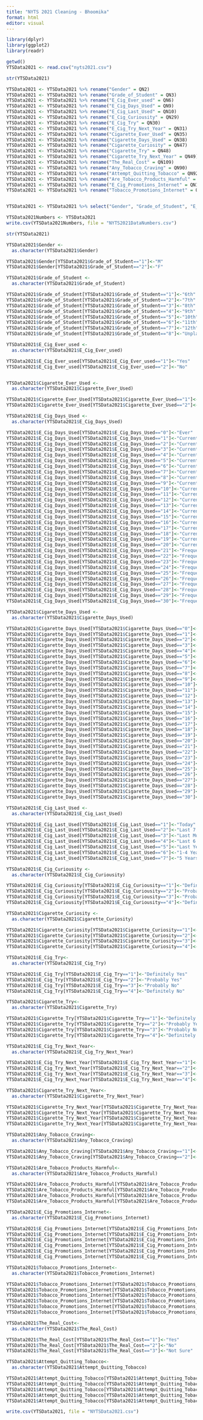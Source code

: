```yaml
---
title: "NYTS 2021 Cleaning - Bhoomika"
format: html
editor: visual
---
```


```r
library(dplyr)
library(ggplot2)
library(readr)
```

```r
getwd()
YTSData2021 <- read.csv("nyts2021.csv")
```

```r
str(YTSData2021) 
```

```r
YTSData2021 <- YTSData2021 %>% rename("Gender" = QN2)
YTSData2021 <- YTSData2021 %>% rename("Grade_of_Student" = QN3)
YTSData2021 <- YTSData2021 %>% rename("E_Cig_Ever_used" = QN6)
YTSData2021 <- YTSData2021 %>% rename("E_Cig_Days_Used" = QN9)
YTSData2021 <- YTSData2021 %>% rename("E_Cig_Last_Used" = QN10)
YTSData2021 <- YTSData2021 %>% rename("E_Cig_Curiousity" = QN29)
YTSData2021 <- YTSData2021 %>% rename("E_Cig_Try" = QN30)
YTSData2021 <- YTSData2021 %>% rename("E_Cig_Try_Next_Year" = QN31)
YTSData2021 <- YTSData2021 %>% rename("Cigarette_Ever_Used" = QN35)
YTSData2021 <- YTSData2021 %>% rename("Cigarette_Days_Used" = QN38)
YTSData2021 <- YTSData2021 %>% rename("Cigarette_Curiosity" = QN47)
YTSData2021 <- YTSData2021 %>% rename("Cigarette_Try" = QN48)
YTSData2021 <- YTSData2021 %>% rename("Cigarette_Try_Next_Year" = QN49)
YTSData2021 <- YTSData2021 %>% rename("The_Real_Cost" = QN109)
YTSData2021 <- YTSData2021 %>% rename("Any_Tobacco_Craving" = QN90)
YTSData2021 <- YTSData2021 %>% rename("Attempt_Quitting_Tobacco" = QN92)
YTSData2021 <- YTSData2021 %>% rename("Are_Tobacco_Products_Harmful" = QN122)
YTSData2021 <- YTSData2021 %>% rename("E_Cig_Promotions_Internet" = QN128)
YTSData2021 <- YTSData2021 %>% rename("Tobacco_Promotions_Internet" = QN139)


YTSData2021 <- YTSData2021 %>% select("Gender", "Grade_of_Student", "E_Cig_Ever_used", "E_Cig_Days_Used", "E_Cig_Last_Used", "E_Cig_Curiousity", "E_Cig_Try", "E_Cig_Try_Next_Year", "Cigarette_Ever_Used", "Cigarette_Days_Used", "Cigarette_Curiosity", "Cigarette_Try", "Cigarette_Try_Next_Year", "The_Real_Cost", "Any_Tobacco_Craving", "Attempt_Quitting_Tobacco", "Are_Tobacco_Products_Harmful", "E_Cig_Promotions_Internet", "Tobacco_Promotions_Internet")
```

```r
YTSData2021Numbers <- YTSData2021
write.csv(YTSData2021Numbers, file = "NYTS2021DataNumbers.csv")
```

```r
str(YTSData2021) 
```

```r
YTSData2021$Gender <- 
  as.character(YTSData2021$Gender)

YTSData2021$Gender[YTSData2021$Grade_of_Student=="1"]<-"M"
YTSData2021$Gender[YTSData2021$Grade_of_Student=="2"]<-"F"
```

```r
YTSData2021$Grade_of_Student <- 
  as.character(YTSData2021$Grade_of_Student)

YTSData2021$Grade_of_Student[YTSData2021$Grade_of_Student=="1"]<-"6th"
YTSData2021$Grade_of_Student[YTSData2021$Grade_of_Student=="2"]<-"7th"
YTSData2021$Grade_of_Student[YTSData2021$Grade_of_Student=="3"]<-"8th"
YTSData2021$Grade_of_Student[YTSData2021$Grade_of_Student=="4"]<-"9th"
YTSData2021$Grade_of_Student[YTSData2021$Grade_of_Student=="5"]<-"10th"
YTSData2021$Grade_of_Student[YTSData2021$Grade_of_Student=="6"]<-"11th"
YTSData2021$Grade_of_Student[YTSData2021$Grade_of_Student=="7"]<-"12th"
YTSData2021$Grade_of_Student[YTSData2021$Grade_of_Student=="8"]<-"Unplaced"
```

```r

YTSData2021$E_Cig_Ever_used <- 
  as.character(YTSData2021$E_Cig_Ever_used)

YTSData2021$E_Cig_Ever_used[YTSData2021$E_Cig_Ever_used=="1"]<-"Yes"
YTSData2021$E_Cig_Ever_used[YTSData2021$E_Cig_Ever_used=="2"]<-"No"


YTSData2021$Cigarette_Ever_Used <- 
  as.character(YTSData2021$Cigarette_Ever_Used)

YTSData2021$Cigarette_Ever_Used[YTSData2021$Cigarette_Ever_Used=="1"]<-"Yes"
YTSData2021$Cigarette_Ever_Used[YTSData2021$Cigarette_Ever_Used=="2"]<-"No"
```

```r

YTSData2021$E_Cig_Days_Used <- 
  as.character(YTSData2021$E_Cig_Days_Used)

YTSData2021$E_Cig_Days_Used[YTSData2021$E_Cig_Days_Used=="0"]<-"Ever"
YTSData2021$E_Cig_Days_Used[YTSData2021$E_Cig_Days_Used=="1"]<-"Current"
YTSData2021$E_Cig_Days_Used[YTSData2021$E_Cig_Days_Used=="2"]<-"Current"
YTSData2021$E_Cig_Days_Used[YTSData2021$E_Cig_Days_Used=="3"]<-"Current"
YTSData2021$E_Cig_Days_Used[YTSData2021$E_Cig_Days_Used=="4"]<-"Current"
YTSData2021$E_Cig_Days_Used[YTSData2021$E_Cig_Days_Used=="5"]<-"Current"
YTSData2021$E_Cig_Days_Used[YTSData2021$E_Cig_Days_Used=="6"]<-"Current"
YTSData2021$E_Cig_Days_Used[YTSData2021$E_Cig_Days_Used=="7"]<-"Current"
YTSData2021$E_Cig_Days_Used[YTSData2021$E_Cig_Days_Used=="8"]<-"Current"
YTSData2021$E_Cig_Days_Used[YTSData2021$E_Cig_Days_Used=="9"]<-"Current"
YTSData2021$E_Cig_Days_Used[YTSData2021$E_Cig_Days_Used=="10"]<-"Current"
YTSData2021$E_Cig_Days_Used[YTSData2021$E_Cig_Days_Used=="11"]<-"Current"
YTSData2021$E_Cig_Days_Used[YTSData2021$E_Cig_Days_Used=="12"]<-"Current"
YTSData2021$E_Cig_Days_Used[YTSData2021$E_Cig_Days_Used=="13"]<-"Current"
YTSData2021$E_Cig_Days_Used[YTSData2021$E_Cig_Days_Used=="14"]<-"Current"
YTSData2021$E_Cig_Days_Used[YTSData2021$E_Cig_Days_Used=="15"]<-"Current"
YTSData2021$E_Cig_Days_Used[YTSData2021$E_Cig_Days_Used=="16"]<-"Current"
YTSData2021$E_Cig_Days_Used[YTSData2021$E_Cig_Days_Used=="17"]<-"Current"
YTSData2021$E_Cig_Days_Used[YTSData2021$E_Cig_Days_Used=="18"]<-"Current"
YTSData2021$E_Cig_Days_Used[YTSData2021$E_Cig_Days_Used=="19"]<-"Current"
YTSData2021$E_Cig_Days_Used[YTSData2021$E_Cig_Days_Used=="20"]<-"Current"
YTSData2021$E_Cig_Days_Used[YTSData2021$E_Cig_Days_Used=="21"]<-"Frequent"
YTSData2021$E_Cig_Days_Used[YTSData2021$E_Cig_Days_Used=="22"]<-"Frequent"
YTSData2021$E_Cig_Days_Used[YTSData2021$E_Cig_Days_Used=="23"]<-"Frequent"
YTSData2021$E_Cig_Days_Used[YTSData2021$E_Cig_Days_Used=="24"]<-"Frequent"
YTSData2021$E_Cig_Days_Used[YTSData2021$E_Cig_Days_Used=="25"]<-"Frequent"
YTSData2021$E_Cig_Days_Used[YTSData2021$E_Cig_Days_Used=="26"]<-"Frequent"
YTSData2021$E_Cig_Days_Used[YTSData2021$E_Cig_Days_Used=="27"]<-"Frequent"
YTSData2021$E_Cig_Days_Used[YTSData2021$E_Cig_Days_Used=="28"]<-"Frequent"
YTSData2021$E_Cig_Days_Used[YTSData2021$E_Cig_Days_Used=="29"]<-"Frequent"
YTSData2021$E_Cig_Days_Used[YTSData2021$E_Cig_Days_Used=="30"]<-"Frequent"
```

```r
YTSData2021$Cigarette_Days_Used <- 
  as.character(YTSData2021$Cigarette_Days_Used)

YTSData2021$Cigarette_Days_Used[YTSData2021$Cigarette_Days_Used=="0"]<-"Ever"
YTSData2021$Cigarette_Days_Used[YTSData2021$Cigarette_Days_Used=="1"]<-"Current"
YTSData2021$Cigarette_Days_Used[YTSData2021$Cigarette_Days_Used=="2"]<-"Current"
YTSData2021$Cigarette_Days_Used[YTSData2021$Cigarette_Days_Used=="3"]<-"Current"
YTSData2021$Cigarette_Days_Used[YTSData2021$Cigarette_Days_Used=="4"]<-"Current"
YTSData2021$Cigarette_Days_Used[YTSData2021$Cigarette_Days_Used=="5"]<-"Current"
YTSData2021$Cigarette_Days_Used[YTSData2021$Cigarette_Days_Used=="6"]<-"Current"
YTSData2021$Cigarette_Days_Used[YTSData2021$Cigarette_Days_Used=="7"]<-"Current"
YTSData2021$Cigarette_Days_Used[YTSData2021$Cigarette_Days_Used=="8"]<-"Current"
YTSData2021$Cigarette_Days_Used[YTSData2021$Cigarette_Days_Used=="9"]<-"Current"
YTSData2021$Cigarette_Days_Used[YTSData2021$Cigarette_Days_Used=="10"]<-"Current"
YTSData2021$Cigarette_Days_Used[YTSData2021$Cigarette_Days_Used=="11"]<-"Current"
YTSData2021$Cigarette_Days_Used[YTSData2021$Cigarette_Days_Used=="12"]<-"Current"
YTSData2021$Cigarette_Days_Used[YTSData2021$Cigarette_Days_Used=="13"]<-"Current"
YTSData2021$Cigarette_Days_Used[YTSData2021$Cigarette_Days_Used=="14"]<-"Current"
YTSData2021$Cigarette_Days_Used[YTSData2021$Cigarette_Days_Used=="15"]<-"Current"
YTSData2021$Cigarette_Days_Used[YTSData2021$Cigarette_Days_Used=="16"]<-"Current"
YTSData2021$Cigarette_Days_Used[YTSData2021$Cigarette_Days_Used=="17"]<-"Current"
YTSData2021$Cigarette_Days_Used[YTSData2021$Cigarette_Days_Used=="18"]<-"Current"
YTSData2021$Cigarette_Days_Used[YTSData2021$Cigarette_Days_Used=="19"]<-"Current"
YTSData2021$Cigarette_Days_Used[YTSData2021$Cigarette_Days_Used=="20"]<-"Current"
YTSData2021$Cigarette_Days_Used[YTSData2021$Cigarette_Days_Used=="21"]<-"Frequent"
YTSData2021$Cigarette_Days_Used[YTSData2021$Cigarette_Days_Used=="22"]<-"Frequent"
YTSData2021$Cigarette_Days_Used[YTSData2021$Cigarette_Days_Used=="23"]<-"Frequent"
YTSData2021$Cigarette_Days_Used[YTSData2021$Cigarette_Days_Used=="24"]<-"Frequent"
YTSData2021$Cigarette_Days_Used[YTSData2021$Cigarette_Days_Used=="25"]<-"Frequent"
YTSData2021$Cigarette_Days_Used[YTSData2021$Cigarette_Days_Used=="26"]<-"Frequent"
YTSData2021$Cigarette_Days_Used[YTSData2021$Cigarette_Days_Used=="27"]<-"Frequent"
YTSData2021$Cigarette_Days_Used[YTSData2021$Cigarette_Days_Used=="28"]<-"Frequent"
YTSData2021$Cigarette_Days_Used[YTSData2021$Cigarette_Days_Used=="29"]<-"Frequent"
YTSData2021$Cigarette_Days_Used[YTSData2021$Cigarette_Days_Used=="30"]<-"Frequent"

```

```r
YTSData2021$E_Cig_Last_Used <- 
  as.character(YTSData2021$E_Cig_Last_Used)

YTSData2021$E_Cig_Last_Used[YTSData2021$E_Cig_Last_Used=="1"]<-"Today"
YTSData2021$E_Cig_Last_Used[YTSData2021$E_Cig_Last_Used=="2"]<-"Last 7 Days"
YTSData2021$E_Cig_Last_Used[YTSData2021$E_Cig_Last_Used=="3"]<-"Last Month"
YTSData2021$E_Cig_Last_Used[YTSData2021$E_Cig_Last_Used=="4"]<-"Last 6 Months"
YTSData2021$E_Cig_Last_Used[YTSData2021$E_Cig_Last_Used=="5"]<-"Last Year"
YTSData2021$E_Cig_Last_Used[YTSData2021$E_Cig_Last_Used=="6"]<-"1-4 Years Ago"
YTSData2021$E_Cig_Last_Used[YTSData2021$E_Cig_Last_Used=="7"]<-"5 Years Ago"
```

```r
YTSData2021$E_Cig_Curiousity <- 
  as.character(YTSData2021$E_Cig_Curiousity)

YTSData2021$E_Cig_Curiousity[YTSData2021$E_Cig_Curiousity=="1"]<-"Definitely Yes"
YTSData2021$E_Cig_Curiousity[YTSData2021$E_Cig_Curiousity=="2"]<-"Probably Yes"
YTSData2021$E_Cig_Curiousity[YTSData2021$E_Cig_Curiousity=="3"]<-"Probably No"
YTSData2021$E_Cig_Curiousity[YTSData2021$E_Cig_Curiousity=="4"]<-"Definitely No"
```

```r
YTSData2021$Cigarette_Curiosity <- 
  as.character(YTSData2021$Cigarette_Curiosity)

YTSData2021$Cigarette_Curiosity[YTSData2021$Cigarette_Curiosity=="1"]<-"Definitely Yes"
YTSData2021$Cigarette_Curiosity[YTSData2021$Cigarette_Curiosity=="2"]<-"Probably Yes"
YTSData2021$Cigarette_Curiosity[YTSData2021$Cigarette_Curiosity=="3"]<-"Probably No"
YTSData2021$Cigarette_Curiosity[YTSData2021$Cigarette_Curiosity=="4"]<-"Definitely No"
```

```r
YTSData2021$E_Cig_Try<- 
  as.character(YTSData2021$E_Cig_Try)

YTSData2021$E_Cig_Try[YTSData2021$E_Cig_Try=="1"]<-"Definitely Yes"
YTSData2021$E_Cig_Try[YTSData2021$E_Cig_Try=="2"]<-"Probably Yes"
YTSData2021$E_Cig_Try[YTSData2021$E_Cig_Try=="3"]<-"Probably No"
YTSData2021$E_Cig_Try[YTSData2021$E_Cig_Try=="4"]<-"Definitely No"
```

```r
YTSData2021$Cigarette_Try<- 
  as.character(YTSData2021$Cigarette_Try)

YTSData2021$Cigarette_Try[YTSData2021$Cigarette_Try=="1"]<-"Definitely Yes"
YTSData2021$Cigarette_Try[YTSData2021$Cigarette_Try=="2"]<-"Probably Yes"
YTSData2021$Cigarette_Try[YTSData2021$Cigarette_Try=="3"]<-"Probably No"
YTSData2021$Cigarette_Try[YTSData2021$Cigarette_Try=="4"]<-"Definitely No"
```

```r
YTSData2021$E_Cig_Try_Next_Year<- 
  as.character(YTSData2021$E_Cig_Try_Next_Year)

YTSData2021$E_Cig_Try_Next_Year[YTSData2021$E_Cig_Try_Next_Year=="1"]<-"Definitely Yes"
YTSData2021$E_Cig_Try_Next_Year[YTSData2021$E_Cig_Try_Next_Year=="2"]<-"Probably Yes"
YTSData2021$E_Cig_Try_Next_Year[YTSData2021$E_Cig_Try_Next_Year=="3"]<-"Probably No"
YTSData2021$E_Cig_Try_Next_Year[YTSData2021$E_Cig_Try_Next_Year=="4"]<-"Definitely No"
```

```r
YTSData2021$Cigarette_Try_Next_Year<- 
  as.character(YTSData2021$Cigarette_Try_Next_Year)

YTSData2021$Cigarette_Try_Next_Year[YTSData2021$Cigarette_Try_Next_Year=="1"]<-"Definitely Yes"
YTSData2021$Cigarette_Try_Next_Year[YTSData2021$Cigarette_Try_Next_Year=="2"]<-"Probably Yes"
YTSData2021$Cigarette_Try_Next_Year[YTSData2021$Cigarette_Try_Next_Year=="3"]<-"Probably No"
YTSData2021$Cigarette_Try_Next_Year[YTSData2021$Cigarette_Try_Next_Year=="4"]<-"Definitely No"
```

```r
YTSData2021$Any_Tobacco_Craving<- 
  as.character(YTSData2021$Any_Tobacco_Craving)

YTSData2021$Any_Tobacco_Craving[YTSData2021$Any_Tobacco_Craving=="1"]<-"Yes"
YTSData2021$Any_Tobacco_Craving[YTSData2021$Any_Tobacco_Craving=="2"]<-"No"
```

```r
YTSData2021$Are_Tobacco_Products_Harmful<- 
  as.character(YTSData2021$Are_Tobacco_Products_Harmful)

YTSData2021$Are_Tobacco_Products_Harmful[YTSData2021$Are_Tobacco_Products_Harmful=="1"]<-"Strongly Agree"
YTSData2021$Are_Tobacco_Products_Harmful[YTSData2021$Are_Tobacco_Products_Harmful=="2"]<-"Agree"
YTSData2021$Are_Tobacco_Products_Harmful[YTSData2021$Are_Tobacco_Products_Harmful=="3"]<-"Disagree"
YTSData2021$Are_Tobacco_Products_Harmful[YTSData2021$Are_Tobacco_Products_Harmful=="4"]<-"Strongly Disagree"
```

```r
YTSData2021$E_Cig_Promotions_Internet<- 
  as.character(YTSData2021$E_Cig_Promotions_Internet)

YTSData2021$E_Cig_Promotions_Internet[YTSData2021$E_Cig_Promotions_Internet=="1"]<-"I do not use the internet"
YTSData2021$E_Cig_Promotions_Internet[YTSData2021$E_Cig_Promotions_Internet=="2"]<-"Never"
YTSData2021$E_Cig_Promotions_Internet[YTSData2021$E_Cig_Promotions_Internet=="3"]<-"Rarely"
YTSData2021$E_Cig_Promotions_Internet[YTSData2021$E_Cig_Promotions_Internet=="4"]<-"Sometimes"
YTSData2021$E_Cig_Promotions_Internet[YTSData2021$E_Cig_Promotions_Internet=="5"]<-"Most of the time"
YTSData2021$E_Cig_Promotions_Internet[YTSData2021$E_Cig_Promotions_Internet=="6"]<-"Always"
```

```r
YTSData2021$Tobacco_Promotions_Internet<- 
  as.character(YTSData2021$Tobacco_Promotions_Internet)

YTSData2021$Tobacco_Promotions_Internet[YTSData2021$Tobacco_Promotions_Internet=="1"]<-"I do not use the internet"
YTSData2021$Tobacco_Promotions_Internet[YTSData2021$Tobacco_Promotions_Internet=="2"]<-"Never"
YTSData2021$Tobacco_Promotions_Internet[YTSData2021$Tobacco_Promotions_Internet=="3"]<-"Rarely"
YTSData2021$Tobacco_Promotions_Internet[YTSData2021$Tobacco_Promotions_Internet=="4"]<-"Sometimes"
YTSData2021$Tobacco_Promotions_Internet[YTSData2021$Tobacco_Promotions_Internet=="5"]<-"Most of the time"
YTSData2021$Tobacco_Promotions_Internet[YTSData2021$Tobacco_Promotions_Internet=="6"]<-"Always"
```

```r
YTSData2021$The_Real_Cost<- 
  as.character(YTSData2021$The_Real_Cost)

YTSData2021$The_Real_Cost[YTSData2021$The_Real_Cost=="1"]<-"Yes"
YTSData2021$The_Real_Cost[YTSData2021$The_Real_Cost=="2"]<-"No"
YTSData2021$The_Real_Cost[YTSData2021$The_Real_Cost=="3"]<-"Not Sure"
```

```r
YTSData2021$Attempt_Quitting_Tobacco<- 
  as.character(YTSData2021$Attempt_Quitting_Tobacco)

YTSData2021$Attempt_Quitting_Tobacco[YTSData2021$Attempt_Quitting_Tobacco=="1"]<-"Yes"
YTSData2021$Attempt_Quitting_Tobacco[YTSData2021$Attempt_Quitting_Tobacco=="2"]<-"Yes"
YTSData2021$Attempt_Quitting_Tobacco[YTSData2021$Attempt_Quitting_Tobacco=="3"]<-"Yes"
YTSData2021$Attempt_Quitting_Tobacco[YTSData2021$Attempt_Quitting_Tobacco=="4"]<-"Yes"
YTSData2021$Attempt_Quitting_Tobacco[YTSData2021$Attempt_Quitting_Tobacco=="5"]<-"No"
```

```r
write.csv(YTSData2021, file = "NYTSData2021.csv")
```
